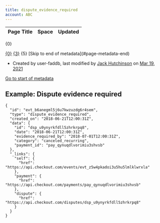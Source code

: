 ```yaml
---
title: dispute_evidence_required
account: ABC
---
```


<table class="aui"> <thead> <tr class="header"> <th class="search-result-title">Page Title</th> <th class="search-result-space">Space</th> <th class="search-result-date">Updated</th> </tr> </thead> </table> <p class="search-result-count">{0}</p> <tr class="search-result"> <td class="search-result-title"><a href="{1}" class="content-type-{2}"><span>{0}</span></a></td> <td class="search-result-space"><a class="space" href="/display/{4}/" title="{3}">{3}</a></td> <td class="search-result-date"><span class="date" title="{6}">{5}</span></td> </tr> [Skip to end of metadata](#page-metadata-end)

*   Created by user-faddb, last modified by [Jack Hutchinson](    /display/~jack.hutchinson
    ) on [Mar 19, 2021](/pages/diffpagesbyversion.action?pageId=2785558&selectedPageVersions=1&selectedPageVersions=2 "Show changes")

[Go to start of metadata](#page-metadata-start)

Example: Dispute evidence required
----------------------------------

    {
      "id": "evt_b6anegml5j6u7kwzuzdg6r4sem",
      "type": "dispute_evidence_required",
      "created_on": "2018-06-21T12:00:31Z",
      "data": {
        "id": "dsp_u9ynyrkfdll5zhrkrpq8",
        "date": "2018-06-21T12:00:31Z",
        "evidence_required_by": "2018-07-01T12:00:31Z", 
        "category": "canceled_recurring",
        "payment_id": "pay_qynuqdlvorimiu3shvsb"
      },
      "_links": {
        "self": {
          "href": "https://api.checkout.com/events/evt_z5w4pkadoi3u5hu5lmlklwrxla"
        },
        "payment": {
          "href": "https://api.checkout.com/payments/pay_qynuqdlvorimiu3shvsb"
        }, 
        "dispute": {
          "href": "https://api.checkout.com/disputes/dsp_u9ynyrkfdll5zhrkrpq8"
        }
      }
    }
